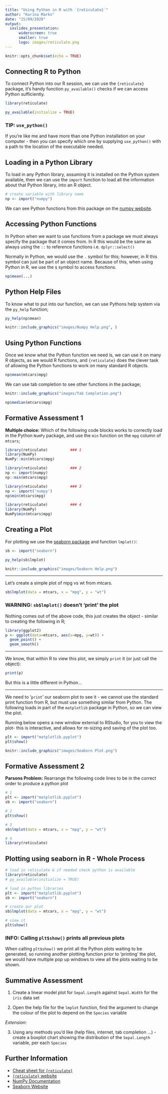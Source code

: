```yaml
---
title: "Using Python in R with `{reticulate}`"
author: "Karina Marks"
date: "15/09/2020"
output: 
  ioslides_presentation:
      widerscreen: true
      smaller: true
      logo: images/reticulate.png
---
```


```r
knitr::opts_chunk$set(echo = TRUE)
```


## Connecting R to Python

To connect Python into our R session, we can use the `{reticulate}` package, it's handy function `py_available()` checks if we can access Python sufficiently. 

```r
library(reticulate)

py_available(initialize = TRUE)
```


### TIP: `use_python()`

If you're like me and have more than one Python installation on your computer - then you can specify which one by supplying `use_python()` with a path to the location of the executable needed.


## Loading in a Python Library

To load in any Python library, assuming it is installed on the Python system available, then we can use the `import` function to load all the information about that Python library, into an R object.

```r
# create variable with library name
np <- import("numpy")
```

We can see Python functions from this package on the [numpy website](https://numpy.org/doc/stable/).


## Accessing Python Functions

In Python when we want to use functions from a package we must always specify the package that it comes from. In R this would be the same as always using the `::` to reference functions i.e. `dplyr::select()`

Normally in Python, we would use the `.` symbol for this; however, in R this symbol can just be part of an object name. Because of this, when using Python in R, we use the `$` symbol to access functions.

```r
np$mean(...)
```



## Python Help Files

To know what to put into our function, we can use Pythons help system via the `py_help` function;

```r
py_help(np$mean)
```

```r
knitr::include_graphics("images/Numpy Help.png", )
```

## Using Python Functions

Once we know what the Python function we need is, we can use it on many R objects, as we would R functions, and `{reticulate}` does the clever task of allowing the Python functions to work on many standard R objects.

```r
np$mean(mtcars$mpg)
```

We can use tab completion to see other functions in the package;

```r
knitr::include_graphics("images/Tab Completion.png")
```

```r
np$median(mtcars$mpg)
```

## Formative Assessment 1

**Multiple choice:** Which of the following code blocks works to correctly load in the Python `NumPy` package, and use the `min` function on the `mpg` column of `mtcars`;

```r
library(reticulate)          ### 1
library(NumPy)
NumPy::min(mtcars$mpg)
```

```r
library(reticulate)          ### 2
np <- import(numpy)
np::min(mtcars$mpg)
```

```r
library(reticulate)          ### 3
np <- import('numpy')
np$min(mtcars$mpg)
```

```r
library(reticulate)          ### 4
library(NumPy)
NumPy$min(mtcars$mpg)
```

## Creating a Plot

For plotting we use the [seaborn package](https://seaborn.pydata.org/) and function `lmplot()`:

```r
sb <- import("seaborn")
```

```r
py_help(sb$lmplot)
```

```r
knitr::include_graphics("images/Seaborn Help.png")
```

---

Let's create a simple plot of mpg vs wt from mtcars.

```r
sb$lmplot(data = mtcars, x = "mpg", y = "wt")
```

### WARNING: `sb$lmplot()` doesn't 'print' the plot

Nothing comes out of the above code, this just creates the object - similar to creating the following in R;

```r
library(ggplot2)
p <- ggplot(data=mtcars, aes(x=mpg, y=wt)) +
  geom_point() +
  geom_smooth()
```

---

We know, that within R to view this plot, we simply `print` it (or just call the object):

```r
print(p)
```

But this is a little different in Python... 

---

We need to '`print`' our seaborn plot to see it - we cannot use the standard print function from R, but must use something similar from Python. The following loads in part of the `matplotlib` package in Python, so we can view the plot.

Running below opens a new window external to RStudio, for you to view the plot- this is interactive, and allows for re-sizing and saving of the plot too.

```r
plt <- import("matplotlib.pyplot")
plt$show()
```

```r
knitr::include_graphics("images/Seaborn Plot.png")
```

## Formative Assessment 2

**Parsons Problem:** Rearrange the following code lines to be in the correct order to produce a python plot

```r
# 1
plt <- import("matplotlib.pyplot")
sb <- import("seaborn")

# 2
plt$show()

# 3
sb$lmplot(data = mtcars, x = "mpg", y = "wt")

# 4
library(reticulate)
```

## Plotting using seaborn in R - Whole Process

```r
# load in reticulate & if needed check python is available
library(reticulate)
# py_available(initialize = TRUE)

# load in python libraries
plt <- import("matplotlib.pyplot")
sb <- import("seaborn")

# create our plot
sb$lmplot(data = mtcars, x = "mpg", y = "wt")

# view it
plt$show()
```

### INFO: Calling `plt$show()` prints all previous plots

When calling `plt$show()` we print all the Python plots waiting to be generated, so running another plotting function prior to 'printing' the plot, we would have multiple pop up windows to view all the plots waiting to be shown.


## Summative Assessment

1. Create a linear model plot for `Sepal.Length` against `Sepal.Width` for the `iris` data set

2. Open the help file for the `lmplot` function, find the argument to change the colour of the plot to depend on the `Species` variable

*Extension:*

3. Using any methods you'd like (help files, internet, tab completion ...) - create a boxplot chart showing the distribution of the `Sepal.Length` variable, per each `Species`


## Further Information

* [Cheat sheet for `{reticulate}`](https://raw.githubusercontent.com/rstudio/cheatsheets/master/reticulate.pdf)
* [`{reticulate}` website](https://rstudio.github.io/reticulate/)
* [NumPy Documentation]() 
* [Seaborn Website]()
